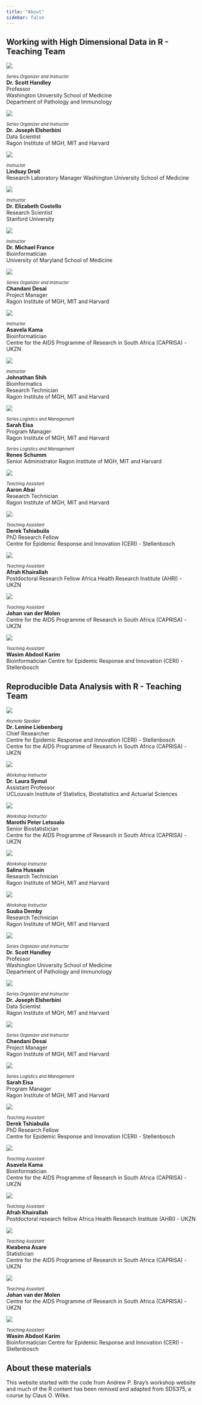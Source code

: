 ```yaml
---
title: "About"
sidebar: false
---
```

## Working with High Dimensional Data in R -  Teaching Team
::: {.grid}


::: {.g-col-2}
![](images/Scott.png){fig-align="left"}
:::
::: {.g-col-4}
[*Series Organizer and Instructor*]{style="font-size: 0.8em"}  
**Dr. Scott Handley**  
Professor  
Washington University School of Medicine  
Department of Pathology and Immunology
:::

::: {.g-col-2}
![](images/Joseph.png){fig-align="left"}
:::
::: {.g-col-4}
[*Series Organizer and Instructor*]{style="font-size: 0.8em"}  
**Dr. Joseph Elsherbini**  
Data Scientist  
Ragon Institute of MGH, MIT and Harvard
:::

::: {.g-col-2}
![](images/Lindsay.png){fig-align="left"}
:::
::: {.g-col-4}
[*Instructor*]{style="font-size: 0.8em"}  
**Lindsay Droit**  
Research Laboratory Manager
Washington University School of Medicine  
:::

::: {.g-col-2}
![](images/Liz.png){fig-align="left"}
:::
::: {.g-col-4}
[*Instructor*]{style="font-size: 0.8em"}  
**Dr. Elizabeth Costello**  
Research Scientist\
Stanford University
:::

::: {.g-col-2}
![](images/Michael.png){fig-align="left"}
:::
::: {.g-col-4}
[*Instructor*]{style="font-size: 0.8em"}  
**Dr. Michael France**  
Bioinformatician\
University of Maryland School of Medicine
:::

::: {.g-col-2}
![](images/Chandani.png){fig-align="left"}
:::
::: {.g-col-4}
[*Series Organizer and Instructor*]{style="font-size: 0.8em"}  
**Chandani Desai**  
Project Manager  
Ragon Institute of MGH, MIT and Harvard
:::

::: {.g-col-2}
![](images/Asavela.png){fig-align="left"}
:::

::: {.g-col-4}
[*Instructor*]{style="font-size: 0.8em"}  
**Asavela Kama**  
Bioinformatician  
Centre for the AIDS Programme of Research in South Africa (CAPRISA) -  UKZN
:::

::: {.g-col-2}
![](images/Johnathan.png){fig-align="left"}
:::

::: {.g-col-4}
[*Instructor*]{style="font-size: 0.8em"}\
**Johnathan Shih**  
Bioinformatics \
Research Technician  
Ragon Institute of MGH, MIT and Harvard
:::

::: {.g-col-2}
![](images/Sarah.png){fig-align="left"}
:::

::: {.g-col-4}
[*Series Logistics and Management*]{style="font-size: 0.8em"}  
**Sarah Eisa**  
Program Manager  
Ragon Institute of MGH, MIT and Harvard
:::

::: {.g-col-2}
<!-- ![](images/Sarah.png){fig-align="left"} -->
:::

::: {.g-col-4}
[*Series Logistics and Management*]{style="font-size: 0.8em"}  
**Renee Schumm**  
Senior Administrator 
Ragon Institute of MGH, MIT and Harvard
:::

::: {.g-col-2}
![](images/Aaron.png){fig-align="left"}
:::
::: {.g-col-4}
[*Teaching Assistant*]{style="font-size: 0.8em"}  
**Aaron Abai**  
Research Technician  
Ragon Institute of MGH, MIT and Harvard
:::


::: {.g-col-2}
![](images/Derek.png){fig-align="left"}
:::

::: {.g-col-4}
[*Teaching Assistant*]{style="font-size: 0.8em"}  
**Derek Tshiabuila**  
PhD Research Fellow  
Centre for Epidemic Response and Innovation (CERI) - Stellenbosch  
:::



::: {.g-col-2}
![](images/Afrah.png){fig-align="left"}
:::

::: {.g-col-4}
[*Teaching Assistant*]{style="font-size: 0.8em"}  
**Afrah Khairallah**  
Postdoctoral Research Fellow
Africa Health Research Institute (AHRI) - UKZN  
:::



::: {.g-col-2}
![](images/Johan.png){fig-align="left"}
:::

::: {.g-col-4}
[*Teaching Assistant*]{style="font-size: 0.8em"}  
**Johan van der Molen**  
Centre for the AIDS Programme of Research in South Africa (CAPRISA) - UKZN
:::


::: {.g-col-2}
![](images/Wasim.png){fig-align="left"}
:::

::: {.g-col-4}
[*Teaching Assistant*]{style="font-size: 0.8em"}  
**Wasim Abdool Karim**  
Bioinformatician
Centre for Epidemic Response and Innovation (CERI) - Stellenbosch  
:::

:::


## Reproducible Data Analysis with R - Teaching Team

::: {.grid}


::: {.g-col-2}
![](images/Lenine.png){fig-align="left"}
:::

::: {.g-col-4}
[*Keynote Speaker*]{style="font-size: 0.8em"}  
**Dr. Lenine Liebenberg**  
Chief Researcher  
Centre for Epidemic Response and Innovation (CERI) - Stellenbosch  
Centre for the AIDS Programme of Research in South Africa (CAPRISA) - UKZN  
:::

::: {.g-col-2}
![](images/Laura.png){fig-align="left"}
:::
:::{.g-col-4}
[*Workshop Instructor*]{style="font-size: 0.8em"}  
**Dr. Laura Symul**  
Assistant Professor  
UCLouvain Institute of Statistics, Biostatistics and Actuarial Sciences
:::


::: {.g-col-2}
![](images/Marothi.png){fig-align="left"}
:::
::: {.g-col-4}
[*Workshop Instructor*]{style="font-size: 0.8em"}  
**Marothi Peter Letsoalo**  
Senior Biostatistician  
Centre for the AIDS Programme of Research in South Africa (CAPRISA) -  UKZN
:::


::: {.g-col-2}
![](images/Salina.png){fig-align="left"}
:::
::: {.g-col-4}
[*Workshop Instructor*]{style="font-size: 0.8em"}  
**Salina Hussain**  
Research Technician  
Ragon Institute of MGH, MIT and Harvard
:::



::: {.g-col-2}
![](images/Suuba.png){fig-align="left"}
:::
::: {.g-col-4}
[*Workshop Instructor*]{style="font-size: 0.8em"}  
**Suuba Demby**  
Research Technician  
Ragon Institute of MGH, MIT and Harvard
:::

::: {.g-col-2}
![](images/Scott.png){fig-align="left"}
:::
::: {.g-col-4}
[*Series Organizer and Instructor*]{style="font-size: 0.8em"}  
**Dr. Scott Handley**  
Professor  
Washington University School of Medicine  
Department of Pathology and Immunology
:::

::: {.g-col-2}
![](images/Joseph.png){fig-align="left"}
:::
::: {.g-col-4}
[*Series Organizer and Instructor*]{style="font-size: 0.8em"}  
**Dr. Joseph Elsherbini**  
Data Scientist  
Ragon Institute of MGH, MIT and Harvard
:::

::: {.g-col-2}
![](images/Chandani.png){fig-align="left"}
:::
::: {.g-col-4}
[*Series Organizer and Instructor*]{style="font-size: 0.8em"}  
**Chandani Desai**  
Project Manager  
Ragon Institute of MGH, MIT and Harvard
:::


::: {.g-col-2}
![](images/Sarah.png){fig-align="left"}
:::

::: {.g-col-4}
[*Series Logistics and Management*]{style="font-size: 0.8em"}  
**Sarah Eisa**  
Program Manager  
Ragon Institute of MGH, MIT and Harvard
:::


::: {.g-col-2}
![](images/Derek.png){fig-align="left"}
:::

::: {.g-col-4}
[*Teaching Assistant*]{style="font-size: 0.8em"}  
**Derek Tshiabuila**  
PhD Research Fellow  
Centre for Epidemic Response and Innovation (CERI) - Stellenbosch  
:::

::: {.g-col-2}
![](images/Asavela.png){fig-align="left"}
:::

::: {.g-col-4}
[*Teaching Assistant*]{style="font-size: 0.8em"}  
**Asavela Kama**  
Bioinformatician  
Centre for the AIDS Programme of Research in South Africa (CAPRISA) -  UKZN
:::


::: {.g-col-2}
![](images/Afrah.png){fig-align="left"}
:::

::: {.g-col-4}
[*Teaching Assistant*]{style="font-size: 0.8em"}  
**Afrah Khairallah**  
Postdoctoral research fellow
Africa Health Research Institute (AHRI) - UKZN  
:::



::: {.g-col-2}
![](images/Kwabena.png){fig-align="left"}
:::

::: {.g-col-4}
[*Teaching Assistant*]{style="font-size: 0.8em"}  
**Kwabena Asare**  
Statistician  
Centre for the AIDS Programme of Research in South Africa (CAPRISA) -  UKZN
:::



::: {.g-col-2}
![](images/Johan.png){fig-align="left"}
:::

::: {.g-col-4}
[*Teaching Assistant*]{style="font-size: 0.8em"}  
**Johan van der Molen**  
Centre for the AIDS Programme of Research in South Africa (CAPRISA) - UKZN
:::



::: {.g-col-2}
![](images/Wasim.png){fig-align="left"}
:::

::: {.g-col-4}
[*Teaching Assistant*]{style="font-size: 0.8em"}  
**Wasim Abdool Karim**  
Bioinformatician
Centre for Epidemic Response and Innovation (CERI) - Stellenbosch  
:::

:::

## About these materials

This website started with the code from Andrew P. Bray's workshop website and much of the R content has been remixed and adapted from SDS375, a course by Claus O. Wilke.
